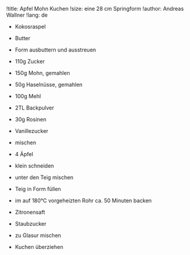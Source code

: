 !title: Apfel Mohn Kuchen
!size: eine 28 cm Springform
!author: Andreas Wallner
!lang: de

* Kokosraspel
* Butter
- Form ausbuttern und ausstreuen

* 110g Zucker
* 150g Mohn, gemahlen
* 50g Haselnüsse, gemahlen
* 100g Mehl
* 2TL Backpulver
* 30g Rosinen
* Vanillezucker
- mischen

* 4 Äpfel
- klein schneiden
- unter den Teig mischen
- Teig in Form füllen
- im auf 180°C vorgeheizten Rohr ca. 50 Minuten backen

* Zitronensaft
* Staubzucker
- zu Glasur mischen
- Kuchen überziehen